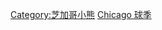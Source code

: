 {{Navbox
| name = 芝加哥小熊隊球季
| title = {{Baseball primary link|Chicago Cubs|芝加哥小熊}}隊球季
| bodyclass = hlist
| titlestyle = background:#0E3386; color:white;
| basestyle = background:#D02F06; color:white;
| state = {{{state<includeonly>|collapsed</includeonly>}}}

 | group1 = 1870年代
 | list1 =
* {{0|1870年 · }} {{le|1871年芝加哥白長襪隊球季|1871 Chicago White Stockings season|1871年}}
* {{0|1872年 · 1873年 · }} {{le|1874年芝加哥白長襪隊球季|1874 Chicago White Stockings season|1874年}}
* {{le|1875年芝加哥白長襪隊球季|1875 Chicago White Stockings season|1875年}}
* '''{{le|1876年芝加哥白長襪隊球季|1876 Chicago White Stockings season|1876年}}'''
* {{le|1877年芝加哥白長襪隊球季|1877 Chicago White Stockings season|1877年}}
* {{le|1878年芝加哥白長襪隊球季|1878 Chicago White Stockings season|1878年}}
* {{le|1879年芝加哥白長襪隊球季|1879 Chicago White Stockings season|1879年}}

 | group2 = 1880年代
 | list2 =
* '''{{le|1880年芝加哥白長襪隊球季|1880 Chicago White Stockings season|1880年}}'''
* '''{{le|1881年芝加哥白長襪隊球季|1881 Chicago White Stockings season|1881年}}'''
* '''{{le|1882年芝加哥白長襪隊球季|1882 Chicago White Stockings season|1882年}}'''
* {{le|1883年芝加哥白長襪隊球季|1883 Chicago White Stockings season|1883年}}
* {{le|1884年芝加哥白長襪隊球季|1884 Chicago White Stockings season|1884年}}
* '''{{le|1885年芝加哥白長襪隊球季|1885 Chicago White Stockings season|1885年}}'''
* '''{{le|1886年芝加哥白長襪隊球季|1886 Chicago White Stockings season|1886年}}'''
* {{le|1887年芝加哥白長襪隊球季|1887 Chicago White Stockings season|1887年}}
* {{le|1888年芝加哥白長襪隊球季|1888 Chicago White Stockings season|1888年}}
* {{le|1889年芝加哥白長襪隊球季|1889 Chicago White Stockings season|1889年}}

 | group3 = 1890年代
 | list3 =
* {{le|1890年芝加哥小馬隊球季|1890 Chicago Colts season|1890年}}
* {{le|1891年芝加哥小馬隊球季|1891 Chicago Colts season|1891年}}
* {{le|1892年芝加哥小馬隊球季|1892 Chicago Colts season|1892年}}
* {{le|1893年芝加哥小馬隊球季|1893 Chicago Colts season|1893年}}
* {{le|1894年芝加哥小馬隊球季|1894 Chicago Colts season|1894年}}
* {{le|1895年芝加哥小馬隊球季|1895 Chicago Colts season|1895年}}
* {{le|1896年芝加哥小馬隊球季|1896 Chicago Colts season|1896年}}
* {{le|1897年芝加哥小馬隊球季|1897 Chicago Colts season|1897年}}
* {{le|1898年芝加哥孤兒隊球季|1898 Chicago Orphans season|1898年}}
* {{le|1899年芝加哥孤兒隊球季|1899 Chicago Orphans season|1899年}}

 | group4 = 1900年代
 | list4 =
* {{le|1900年芝加哥孤兒隊球季|1900 Chicago Orphans season|1900年}}
* {{le|1901年芝加哥孤兒隊球季|1901 Chicago Orphans season|1901年}}
* {{le|1902年芝加哥孤兒隊球季|1902 Chicago Orphans season|1902年}}
* {{le|1903年芝加哥小熊隊球季|1903 Chicago Cubs season|1903年}}
* {{le|1904年芝加哥小熊隊球季|1904 Chicago Cubs season|1904年}}
* {{le|1905年芝加哥小熊隊球季|1905 Chicago Cubs season|1905年}}
* '''{{le|1906年芝加哥小熊隊球季|1906 Chicago Cubs season|1906年}}'''
* '''''{{le|1907年芝加哥小熊隊球季|1907 Chicago Cubs season|1907年}}'''''
* '''''{{le|1908年芝加哥小熊隊球季|1908 Chicago Cubs season|1908年}}'''''
* {{le|1909年芝加哥小熊隊球季|1909 Chicago Cubs season|1909年}}

| group5 = 1910年代
 | list5 =
* '''{{le|1910年芝加哥小熊隊球季|1910 Chicago Cubs season|1910年}}'''
* {{le|1911年芝加哥小熊隊球季|1911 Chicago Cubs season|1911年}}
* {{le|1912年芝加哥小熊隊球季|1912 Chicago Cubs season|1912年}}
* {{le|1913年芝加哥小熊隊球季|1913 Chicago Cubs season|1913年}}
* {{le|1914年芝加哥小熊隊球季|1914 Chicago Cubs season|1914年}}
* {{le|1915年芝加哥小熊隊球季|1915 Chicago Cubs season|1915年}}
* {{le|1916年芝加哥小熊隊球季|1916 Chicago Cubs season|1916年}}
* {{le|1917年芝加哥小熊隊球季|1917 Chicago Cubs season|1917年}}
* '''{{le|1918年芝加哥小熊隊球季|1918 Chicago Cubs season|1918年}}'''
* {{le|1919年芝加哥小熊隊球季|1919 Chicago Cubs season|1919年}}

 | group6 = 1920年代
 | list6 =
* {{le|1920年芝加哥小熊隊球季|1920 Chicago Cubs season|1920年}}
* {{le|1921年芝加哥小熊隊球季|1921 Chicago Cubs season|1921年}}
* {{le|1922年芝加哥小熊隊球季|1922 Chicago Cubs season|1922年}}
* {{le|1923年芝加哥小熊隊球季|1923 Chicago Cubs season|1923年}}
* {{le|1924年芝加哥小熊隊球季|1924 Chicago Cubs season|1924年}}
* {{le|1925年芝加哥小熊隊球季|1925 Chicago Cubs season|1925年}}
* {{le|1926年芝加哥小熊隊球季|1926 Chicago Cubs season|1926年}}
* {{le|1927年芝加哥小熊隊球季|1927 Chicago Cubs season|1927年}}
* {{le|1928年芝加哥小熊隊球季|1928 Chicago Cubs season|1928年}}
* '''{{le|1929年芝加哥小熊隊球季|1929 Chicago Cubs season|1929年}}'''

 | group7 = 1930年代
 | list7 =
* {{le|1930年芝加哥小熊隊球季|1930 Chicago Cubs season|1930年}}
* {{le|1931年芝加哥小熊隊球季|1931 Chicago Cubs season|1931年}}
* '''{{le|1932年芝加哥小熊隊球季|1932 Chicago Cubs season|1932年}}'''
* {{le|1933年芝加哥小熊隊球季|1933 Chicago Cubs season|1933年}}
* {{le|1934年芝加哥小熊隊球季|1934 Chicago Cubs season|1934年}}
* '''{{le|1935年芝加哥小熊隊球季|1935 Chicago Cubs season|1935年}}'''
* {{le|1936年芝加哥小熊隊球季|1936 Chicago Cubs season|1936年}}
* {{le|1937年芝加哥小熊隊球季|1937 Chicago Cubs season|1937年}}
* '''{{le|1938年芝加哥小熊隊球季|1938 Chicago Cubs season|1938年}}'''
* {{le|1939年芝加哥小熊隊球季|1939 Chicago Cubs season|1939年}}

 | group8 = 1940年代
 | list8 =
* {{le|1940年芝加哥小熊隊球季|1940 Chicago Cubs season|1940年}}
* {{le|1941年芝加哥小熊隊球季|1941 Chicago Cubs season|1941年}}
* {{le|1942年芝加哥小熊隊球季|1942 Chicago Cubs season|1942年}}
* {{le|1943年芝加哥小熊隊球季|1943 Chicago Cubs season|1943年}}
* {{le|1944年芝加哥小熊隊球季|1944 Chicago Cubs season|1944年}}
* '''{{le|1945年芝加哥小熊隊球季|1945 Chicago Cubs season|1945年}}'''
* {{le|1946年芝加哥小熊隊球季|1946 Chicago Cubs season|1946年}}
* {{le|1947年芝加哥小熊隊球季|1947 Chicago Cubs season|1947年}}
* {{le|1948年芝加哥小熊隊球季|1948 Chicago Cubs season|1948年}}
* {{le|1949年芝加哥小熊隊球季|1949 Chicago Cubs season|1949年}}

 | group9 = 1950年代
 | list9 =
* {{le|1950年芝加哥小熊隊球季|1950 Chicago Cubs season|1950年}}
* {{le|1951年芝加哥小熊隊球季|1951 Chicago Cubs season|1951年}}
* {{le|1952年芝加哥小熊隊球季|1952 Chicago Cubs season|1952年}}
* {{le|1953年芝加哥小熊隊球季|1953 Chicago Cubs season|1953年}}
* {{le|1954年芝加哥小熊隊球季|1954 Chicago Cubs season|1954年}}
* {{le|1955年芝加哥小熊隊球季|1955 Chicago Cubs season|1955年}}
* {{le|1956年芝加哥小熊隊球季|1956 Chicago Cubs season|1956年}}
* {{le|1957年芝加哥小熊隊球季|1957 Chicago Cubs season|1957年}}
* {{le|1958年芝加哥小熊隊球季|1958 Chicago Cubs season|1958年}}
* {{le|1959年芝加哥小熊隊球季|1959 Chicago Cubs season|1959年}}

 | group10 = 1960年代
 | list10 =
* {{le|1960年芝加哥小熊隊球季|1960 Chicago Cubs season|1960年}}
* {{le|1961年芝加哥小熊隊球季|1961 Chicago Cubs season|1961年}}
* {{le|1962年芝加哥小熊隊球季|1962 Chicago Cubs season|1962年}}
* {{le|1963年芝加哥小熊隊球季|1963 Chicago Cubs season|1963年}}
* {{le|1964年芝加哥小熊隊球季|1964 Chicago Cubs season|1964年}}
* {{le|1965年芝加哥小熊隊球季|1965 Chicago Cubs season|1965年}}
* {{le|1966年芝加哥小熊隊球季|1966 Chicago Cubs season|1966年}}
* {{le|1967年芝加哥小熊隊球季|1967 Chicago Cubs season|1967年}}
* {{le|1968年芝加哥小熊隊球季|1968 Chicago Cubs season|1968年}}
* {{le|1969年芝加哥小熊隊球季|1969 Chicago Cubs season|1969年}}

 | group11 = 1970年代
 | list11 =
* {{le|1970年芝加哥小熊隊球季|1970 Chicago Cubs season|1970年}}
* {{le|1971年芝加哥小熊隊球季|1971 Chicago Cubs season|1971年}}
* {{le|1972年芝加哥小熊隊球季|1972 Chicago Cubs season|1972年}}
* {{le|1973年芝加哥小熊隊球季|1973 Chicago Cubs season|1973年}}
* {{le|1974年芝加哥小熊隊球季|1974 Chicago Cubs season|1974年}}
* {{le|1975年芝加哥小熊隊球季|1975 Chicago Cubs season|1975年}}
* {{le|1976年芝加哥小熊隊球季|1976 Chicago Cubs season|1976年}}
* {{le|1977年芝加哥小熊隊球季|1977 Chicago Cubs season|1977年}}
* {{le|1978年芝加哥小熊隊球季|1978 Chicago Cubs season|1978年}}
* {{le|1979年芝加哥小熊隊球季|1979 Chicago Cubs season|1979年}}

 | group12 = 1980年代
 | list12 =
* {{le|1980年芝加哥小熊隊球季|1980 Chicago Cubs season|1980年}}
* {{le|1981年芝加哥小熊隊球季|1981 Chicago Cubs season|1981年}}
* {{le|1982年芝加哥小熊隊球季|1982 Chicago Cubs season|1982年}}
* {{le|1983年芝加哥小熊隊球季|1983 Chicago Cubs season|1983年}}
* ''{{le|1984年芝加哥小熊隊球季|1984 Chicago Cubs season|1984年}}''
* {{le|1985年芝加哥小熊隊球季|1985 Chicago Cubs season|1985年}}
* {{le|1986年芝加哥小熊隊球季|1986 Chicago Cubs season|1986年}}
* {{le|1987年芝加哥小熊隊球季|1987 Chicago Cubs season|1987年}}
* {{le|1988年芝加哥小熊隊球季|1988 Chicago Cubs season|1988年}}
* ''{{le|1989年芝加哥小熊隊球季|1989 Chicago Cubs season|1989年}}''

 | group13 = 1990年代
 | list13 =
* {{le|1990年芝加哥小熊隊球季|1990 Chicago Cubs season|1990年}}
* {{le|1991年芝加哥小熊隊球季|1991 Chicago Cubs season|1991年}}
* {{le|1992年芝加哥小熊隊球季|1992 Chicago Cubs season|1992年}}
* {{le|1993年芝加哥小熊隊球季|1993 Chicago Cubs season|1993年}}
* {{le|1994年芝加哥小熊隊球季|1994 Chicago Cubs season|1994年}}
* {{le|1995年芝加哥小熊隊球季|1995 Chicago Cubs season|1995年}}
* {{le|1996年芝加哥小熊隊球季|1996 Chicago Cubs season|1996年}}
* {{le|1997年芝加哥小熊隊球季|1997 Chicago Cubs season|1997年}}
* ''{{le|1998年芝加哥小熊隊球季|1998 Chicago Cubs season|1998年}}''
* {{le|1999年芝加哥小熊隊球季|1999 Chicago Cubs season|1999年}}

 | group14 = 2000年代
 | list14 =
* {{le|2000年芝加哥小熊隊球季|2000 Chicago Cubs season|2000年}}
* {{le|2001年芝加哥小熊隊球季|2001 Chicago Cubs season|2001年}}
* {{le|2002年芝加哥小熊隊球季|2002 Chicago Cubs season|2002年}}
* ''{{le|2003年芝加哥小熊隊球季|2003 Chicago Cubs season|2003年}}''
* {{le|2004年芝加哥小熊隊球季|2004 Chicago Cubs season|2004年}}
* {{le|2005年芝加哥小熊隊球季|2005 Chicago Cubs season|2005年}}
* {{le|2006年芝加哥小熊隊球季|2006 Chicago Cubs season|2006年}}
* ''{{le|2007年芝加哥小熊隊球季|2007 Chicago Cubs season|2007年}}''
* ''{{le|2008年芝加哥小熊隊球季|2008 Chicago Cubs season|2008年}}''
* {{le|2009年芝加哥小熊隊球季|2009 Chicago Cubs season|2009年}}

 | group15 = 2010年代
 | list15 =
* {{le|2010年芝加哥小熊隊球季|2010 Chicago Cubs season|2010年}}
* {{le|2011年芝加哥小熊隊球季|2011 Chicago Cubs season|2011年}}
* {{le|2012年芝加哥小熊隊球季|2012 Chicago Cubs season|2012年}}
* {{le|2013年芝加哥小熊隊球季|2013 Chicago Cubs season|2013年}}
* {{le|2014年芝加哥小熊隊球季|2014 Chicago Cubs season|2014年}}
* ''{{le|2015年芝加哥小熊隊球季|2015 Chicago Cubs season|2015年}}''
* '''''[[2016年芝加哥小熊隊球季|2016年]]'''''
* ''{{le|2017年芝加哥小熊隊球季|2017 Chicago Cubs season|2017年}}''
* ''{{le|2018年芝加哥小熊隊球季|2018 Chicago Cubs season|2018年}}''
* {{le|2019年芝加哥小熊隊球季|2019 Chicago Cubs season|2019年}}

 | group16 = 2020年代
 | list16 =
* {{le|2020年芝加哥小熊隊球季|2020 Chicago Cubs season|2020年}}
* {{le|2021年芝加哥小熊隊球季|2021 Chicago Cubs season|2021年}}

| below = [[模板:芝加哥小熊|球隊主模板]]
 }}

<noinclude>
{{collapsible option}}
[[Category:芝加哥小熊]]
[[Category:美國職棒大聯盟球隊導航模板|Chicago 球季]]
</noinclude>